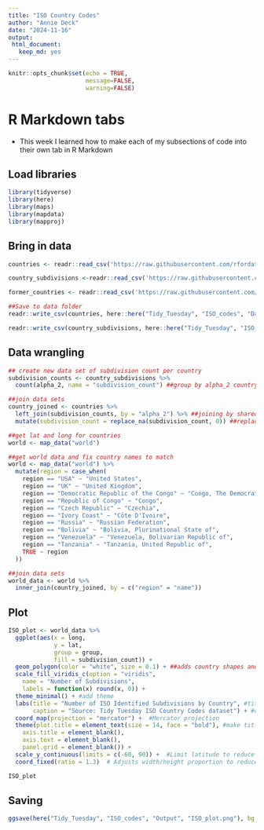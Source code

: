 ```yaml
---
title: "ISO Country Codes"
author: "Annie Deck"
date: "2024-11-16"
output: 
 html_document:
   keep_md: yes
---
```


```r
knitr::opts_chunk$set(echo = TRUE,
                      message=FALSE,
                      warning=FALSE)
```
# R Markdown tabs {.tabset}
* This week I learned how to make each of my subsections of code into their own tab in R Markdown

## Load libraries
```r
library(tidyverse)
library(here)
library(maps)
library(mapdata)
library(mapproj)

```

## Bring in data
```r
countries <- readr::read_csv('https://raw.githubusercontent.com/rfordatascience/tidytuesday/master/data/2024/2024-11-12/countries.csv')

country_subdivisions <-readr::read_csv('https://raw.githubusercontent.com/rfordatascience/tidytuesday/master/data/2024/2024-11-12/country_subdivisions.csv')

former_countries <- readr::read_csv('https://raw.githubusercontent.com/rfordatascience/tidytuesday/master/data/2024/2024-11-12/former_countries.csv')

##Save to data folder 
readr::write_csv(countries, here::here("Tidy_Tuesday", "ISO_codes", "Data", "countries.csv"))

readr::write_csv(country_subdivisions, here::here("Tidy_Tuesday", "ISO_codes", "Data", "country_subdivisions.csv"))

```

## Data wrangling 
```r
## create new data set of subdivision count per country
subdivision_counts <- country_subdivisions %>%
  count(alpha_2, name = "subdivision_count") ##group by alpha_2 country code

##join data sets
country_joined <- countries %>%
  left_join(subdivision_counts, by = "alpha_2") %>% ##joining by shared column alpha 2
  mutate(subdivision_count = replace_na(subdivision_count, 0)) ##replace NA values with 0 for countries with no subdivisions

##get lat and long for countries
world <- map_data("world")

##get world data and fix country names to match
world <- map_data("world") %>%
  mutate(region = case_when(
    region == "USA" ~ "United States",
    region == "UK" ~ "United Kingdom",
    region == "Democratic Republic of the Congo" ~ "Congo, The Democratic Republic of the",
    region == "Republic of Congo" ~ "Congo",
    region == "Czech Republic" ~ "Czechia",
    region == "Ivory Coast" ~ "Côte D'Ivoire",
    region == "Russia" ~ "Russian Federation",
    region == "Bolivia" ~ "Bolivia, Plurinational State of",
    region == "Venezuela" ~ "Venezuela, Bolivarian Republic of",
    region == "Tanzania" ~ "Tanzania, United Republic of",
    TRUE ~ region
  ))

##join data sets
world_data <- world %>%
  inner_join(country_joined, by = c("region" = "name"))

```

## Plot 
```r
ISO_plot <- world_data %>%
  ggplot(aes(x = long, 
             y = lat, 
             group = group,
             fill = subdivision_count)) +
  geom_polygon(color = "white", size = 0.1) + ##adds country shapes and puts thin white line between them 
  scale_fill_viridis_c(option = "viridis",  
    name = "Number of Subdivisions",
    labels = function(x) round(x, 0)) +
  theme_minimal() + #add theme
  labs(title = "Number of ISO Identified Subdivisions by Country", #title
       caption = "Source: Tidy Tuesday ISO Country Codes dataset") + #caption
  coord_map(projection = "mercator") +  #Mercator projection
  theme(plot.title = element_text(size = 14, face = "bold"), #make title look nice
    axis.title = element_blank(),
    axis.text = element_blank(),
    panel.grid = element_blank()) +
  scale_y_continuous(limits = c(-60, 90)) +  #Limit latitude to reduce polar distortion
  coord_fixed(ratio = 1.3)  # Adjusts width/height proportion to reduce distortion 

ISO_plot
```

## Saving
```r
ggsave(here("Tidy_Tuesday", "ISO_codes", "Output", "ISO_plot.png"), bg = "white")
```

